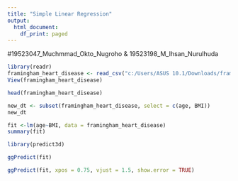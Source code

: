 ---
title: "Simple Linear Regression"
output:
  html_document:
    df_print: paged
---
#19523047_Muchmmad_Okto_Nugroho & 19523198_M_Ihsan_Nurulhuda


```{r}
library(readr)
framingham_heart_disease <- read_csv("c:/Users/ASUS 10.1/Downloads/framingham_heart_disease.csv")
View(framingham_heart_disease)
```


```{r}
head(framingham_heart_disease)
```
```{r}
new_dt <- subset(framingham_heart_disease, select = c(age, BMI))
new_dt
```

```{r}
fit <-lm(age~BMI, data = framingham_heart_disease)
summary(fit)
```

```{r}
library(predict3d)
```

```{r}
ggPredict(fit)
```
```{r}
ggPredict(fit, xpos = 0.75, vjust = 1.5, show.error = TRUE)
```

